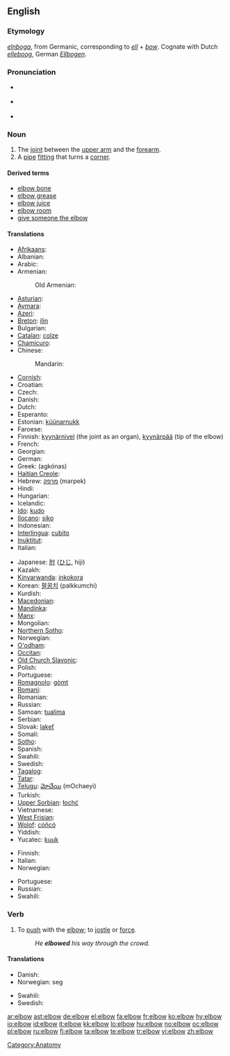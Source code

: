 ==English==
{{wikipedia}}

===Etymology===
{{etyl|ang}} ''[[elnboga]]'', from Germanic, corresponding to ''[[ell]]'' + ''[[bow]]''.  Cognate with Dutch ''[[elleboog]]'', German ''[[Ellbogen]]''.

===Pronunciation===
* {{a|UK}} {{IPA|/ˈɛlbəʊ/}}
* {{a|US}} {{IPA|/ˈɛlboʊ/}}
* {{audio|en-us-elbow.ogg|Audio (US)}}

===Noun===
{{en-noun}}

# The [[joint]] between the [[upper arm]] and the [[forearm]].
# A [[pipe]] [[fitting]] that turns a [[corner]].

====Derived terms====
* [[elbow bone]]
* [[elbow grease]]
* [[elbow juice]]
* [[elbow room]]
* [[give the elbow|give someone the elbow]]

====Translations====
{{trans-top|joint between upper arm and forearm}}
* [[Afrikaans]]: {{t|af|elmboog}}
* Albanian: {{t+|sq|bërryl|m|xs=Albanian}}
* Arabic: {{t|ar|كوع|m|tr=kū`|sc=Arab}}
* Armenian: {{t-|hy|արմունկ|tr=armunk|sc=Armn|xs=Armenian}}
*: Old Armenian: {{tø|xcl|արմուկն|tr=armukn|sc=Armn|xs=Old Armenian}}
* [[Asturian]]: {{t+|ast|coldu|m|xs=Asturian}}
* [[Aymara]]: {{t-|ay|mujlli|xs=Aymara}}
* [[Azeri]]: {{t|az|dirsək|xs=Azeri}}
* [[Breton]]: [[ilin]] {{m}}
* Bulgarian: {{t+|bg|лакът|m|tr=lakǎt|sc=Cyrl}}
* [[Catalan]]: [[colze]] {{m}}
* [[Chamicuro]]: {{tø|ccc|takolo}}
* Chinese:
*: Mandarin: {{t-|cmn|肘|tr=zhǒu|sc=Hani|xs=Mandarin}}
* [[Cornish]]: {{t-|kw|elyn|xs=Cornish}}
* Croatian: {{t-|hr|lakat|m}}
* Czech: {{t-|cs|loket|m}}
* Danish: {{t+|da|albue|c}}
* Dutch: {{t+|nl|elleboog|m}}
* Esperanto: {{t-|eo|kubuto|xs=Esperanto}}
* Estonian: [[küünarnukk]]
* Faroese: {{t-|fo|albogi|xs=Faroese}}
* Finnish: [[kyynärnivel]] (the joint as an organ), [[kyynärpää]] (tip of the elbow)
* French: {{t+|fr|coude|m}}
* Georgian: {{t|ka|იდაყვი|tr=idaqvi|xs=Georgian}}
* German: {{t+|de|Ellbogen|m}}
* Greek: {{t+|el|αγκώνας|m|sc=Grek}} (agkónas)
* [[Haitian Creole]]: {{tø|ht|koud}}
* Hebrew: [[מרפק]] (marpek) {{m}}
* Hindi: {{t-|hi|कुहनी|tr=kuhanī|sc=Deva|xs=Hindi}}
* Hungarian: {{t+|hu|könyök}}
* Icelandic: {{t+|is|olnbogi|m}}
* [[Ido]]: [[kudo]]
* [[Ilocano]]: [[siko]]
* Indonesian: {{t+|id|siku|xs=Indonesian}}
* [[Interlingua]]: [[cubito]]
* [[Inuktitut]]: {{t-|iu|ᐁᑯᓯᒃ|tr=ekusik|xs=Inuktitut}}
* Italian: {{t+|it|gomito|m}}
{{trans-mid}}
* Japanese: [[肘]] ([[ひじ]], hiji)
* Kazakh: {{t-|kk|шынтақ|tr=šyntaq|sc=Cyrl|xs=Kazakh}}
* [[Kinyarwanda]]: [[inkokora]]
* Korean: [[팔꿈치]] (palkkumchi)
* Kurdish: {{ku-Arab|[[ئه‌ژنۆ]]}}
* [[Macedonian]]: {{t-|mk|лакт|tr=lakt|sc=Cyrl|xs=Macedonian}}
* [[Mandinka]]: {{tø|mnk|nonkoŋo|xs=Mandinka}}
* [[Manx]]: {{t-|gv|uillin|xs=Manx}}
* Mongolian: {{t-|mn|тохой|tr=tohoy|sc=Cyrl|xs=Mongolian}}
* [[Northern Sotho]]: {{tø|nso|setšu}}
* Norwegian: {{t+|no|albue}}
* [[O'odham]]: {{tø|ood|sihsh|xs=O'odham}}
* [[Occitan]]: {{t+|oc|coide|xs=Occitan}}
* [[Old Church Slavonic]]: {{tø|cu|лакъть|m|tr=lakŭtĭ|sc=Cyrs}}
* Polish: {{t+|pl|łokieć|m}}
* Portuguese: {{t+|pt|cotovelo|m}}
* [[Romagnolo]]: [[gòmt]] {{m}}
* [[Romani]]: {{tø|rom|कुनी|tr=kunī}}
* Romanian: {{t-|ro|cot|n}}
* Russian: {{t+|ru|локоть|m|tr=lókot’|sc=Cyrl}}
* Samoan: [[tualima]]
* Serbian: {{t-|sr|lakat|m}}
* Slovak: [[lakeť]] {{m}}
* Somali: {{t-|so|suxul|xs=Somali}}
* [[Sotho]]: {{t|st|setswe}}
* Spanish: {{t+|es|codo|m}}
* Swahili: {{t+|sw|kisigino|xs=Swahili}}
* Swedish: {{t+|sv|armbåge|c}}
* [[Tagalog]]: {{t|tl|sìko|xs=Tagalog}}
* [[Tatar]]: {{t-|tt|tersäk|xs=Tatar}}
* [[Telugu]]: [[మోచేయి]] (mOchaeyi)
* Turkish: {{t+|tr|dirsek}}
* [[Upper Sorbian]]: [[łochć]]
* Vietnamese: {{t|vi|khuỷu tay|xs=Vietnamese}}
* [[West Frisian]]: {{t-|fy|earmtakke|n|xs=West Frisian}}
* [[Wolof]]: [[cóñcó]]
* Yiddish: {{t-|yi|עלנבויגן|m|tr=elnboygn|sc=Hebr|xs=Yiddish}}
* Yucatec: [[kuuk]]
{{trans-bottom}}

{{trans-top|pipe fitting}}
* Finnish: {{t+|fi|mutka}}
* Italian: {{t+|it|raccordo|m}}
* Norwegian: {{t-|no|bend|n}}
{{trans-mid}}
* Portuguese: {{t+|pt|cotovelo|m}}
* Russian: {{t+|ru|колено|n|tr=koléno|sc=Cyrl}}
* Swahili: {{t+|sw|kisigino|xs=Swahili}}
{{trans-bottom}}

===Verb===
{{en-verb}}

# To [[push]] with the [[elbow]]; to [[jostle]] or [[force]].
#: ''He '''elbowed''' his way through the crowd.''

====Translations====
{{trans-top|to push with the elbow}}
* Danish: {{t+|da|albue}}
* Norwegian: {{t+|no|albue}} seg
{{trans-mid}}
* Swahili: {{t+|sw|kisigino|xs=Swahili}}
* Swedish: {{t+|sv|armbåga}}
{{trans-bottom}}

[[Category:Anatomy]]

[[ar:elbow]]
[[ast:elbow]]
[[de:elbow]]
[[el:elbow]]
[[fa:elbow]]
[[fr:elbow]]
[[ko:elbow]]
[[hy:elbow]]
[[io:elbow]]
[[id:elbow]]
[[it:elbow]]
[[kk:elbow]]
[[lo:elbow]]
[[hu:elbow]]
[[no:elbow]]
[[oc:elbow]]
[[pl:elbow]]
[[ru:elbow]]
[[fi:elbow]]
[[ta:elbow]]
[[te:elbow]]
[[tr:elbow]]
[[vi:elbow]]
[[zh:elbow]]